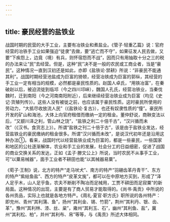 ```yaml
---
---
---
```

title: 豪民经营的盐铁业
---



战国时期的民营的大手工业，主要有冶铁业和煮盐业。《管子·轻重乙篇》说：官府经营的冶铁手工业如果强迫“徒隶”去做，要“逃亡而不守”，如果征发人民去做，又要“下疾怨上，边竟（境）有兵，则怀宿怨而不战”，因而只有用抽取十分之三的税的办法来让“民”去经营。但是，这种“民”决不是一般的农民或工商业者，当是“豪民”。这种情况一直到汉初还是如此，亦即《盐铁论·禁耕》所说：“非豪民不能通其利”。战国时期经营池盐成为巨富的猗顿，经营冶铁成为巨富的郭纵，其经营的手工业一定有相当的规模，必然都是豪民性质的。赵国人卓氏，“用铁冶富”，在秦破赵以后，被迫流徙到临邛（今之四川邛崃），魏国人孔氏，经营冶铁业，当秦伐魏时，迁到南阳（今之河南南阳附近），后来继续经营冶铁业成为巨富（均见《史记·货殖列传》）。这些人没有被徙之前，也应该属于豪民性质。这时豪民所使用的劳动力，“大抵尽收放流人民”（《盐铁论·复古》），也还有奴隶性质的“僮”。豪民所开发的矿山和海池，大体上向官府租借而缴纳一定的租金。董仲舒说，商鞅变法以后，“又颛川泽之利，管山林之饶”，“盐铁之利二十倍千古”，“汉兴循而未改”（《汉书。食货志上》）。所谓“盐铁之刊二十倍于古”，该是由于盐铁业发达，经营盐铁业的豪民缴纳的租金很多。所谓“汉兴循而未改”，是说汉代初年还是沿用这种办法①。看来，战国时代以经营盐铁业成为巨富的，都是一些豪民，一些国家和地区的公社逐渐解体，农业和手工业的发展，社会分工的日益细密，促进了战国的商业交换关系的发达，正如《孟子·滕文公上》所说，当时农民不从事手工业，可“以粟易械器”，面手工业者不耕田也能“以其械器易粟”。

《荀子·王制》说，北方的特产“走马吠犬”、南方的特产“羽翮齿革丹青干”、东方的特产“紫紶鱼盐”、西方的特产“皮革文旄”，都可以在中原地方买到，形成了“泽人足乎木，山人足乎鱼，农夫不断削不陶冶而足械用，工贾不耕田而足寂粟”的新局面。这种情况的出现，主要是有了商人贸易才能取得的。《尚书·禹贡》中所说的各州贡品，实际上也就是各地方特产。《周礼·夏官·职方氏》职所说的各州特产：即兖州、青州“其利蒲、鱼”，扬州“其利金、锡、竹箭”，荆州“其利丹、银、齿、革”，豫州“其利林、漆、丝、枲”，雍州“其利玉、石”，幽州“其利鱼、盐”，冀州“其利松、柏”，并州“其利布、帛”等等，与《禹贡》所述大体相同。